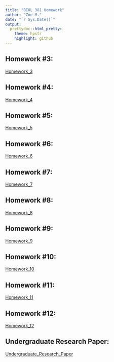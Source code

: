 ```yaml
---
title: "BIOL 381 Homework"
author: "Zoe M."
date: "`r Sys.Date()`"
output: 
  prettydoc::html_pretty:
    theme: hpstr
    highlight: github
---
```


## Homework #3:
[Homework_3](Homework_3.html)

## Homework #4:
[Homework_4](Homework_4.html)

## Homework #5:
[Homework_5](Homework_5.html)

## Homework #6:
[Homework_6](Homework_6.html)

## Homework #7:
[Homework_7](Homework_7.html)

## Homework #8:
[Homework_8](Homework_8.html)

## Homework #9:
[Homework_9](Homework_9.html)

## Homework #10:
[Homework_10](Homework_10.html)

## Homework #11:
[Homework_11](Homework_11.html)

## Homework #12:
[Homework_12](Homework_12.html)

## Undergraduate Research Paper:
[Undergraduate_Research_Paper](BIOL_298_Draft.html)
